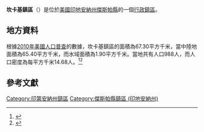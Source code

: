 {{noteTA
|G1=USState
|G2=地名
|G3=Unit
}}
{{Infobox settlement
|official_name            = 坎卡基鎮區
|native_name = Kankakee Township
|settlement_type          = [[行政鎮區|行政鎮區]]
|image_skyline            = 
|imagesize                = 
|image_map                = Map highlighting Kankakee Township, Jasper County, Indiana.svg
|mapsize                  = 250px
|pushpin_map  =USA Indiana
|pushpin_label = 坎卡基鎮區
|pushpin_label_position   = top
|pushpin_map_caption      = 坎卡基鎮區在印地安納州的位置
|subdivision_type         = [[世界政區索引|國家]]
|subdivision_type1        = [[美国州份|州份]]
|subdivision_type2        = [[印地安納州行政区划|縣]]
|subdivision_name         = [[美国|美国]]
|subdivision_name1        = [[印地安納州|印地安納州]]
|subdivision_name2        = [[傑斯帕縣_(印地安納州)|傑斯帕縣]]
|elevation_ft             = 663
|elevation_m              = 202
|timezone                 = [[北美东部時區|北美东部時區]]
|area_total_km2           = 67.30
|area_land_km2            = 65.40
|area_water_km2           = 1.90
|area_total_sq_mi         = 
|area_land_sq_mi          = 
|area_water_sq_mi         = 
|population_as_of         = [[2010年美國人口普查|2010]]
|population_footnotes     = 
|population_total         = 988
|population_density_km2   = auto
|population_density_sq_mi = auto
|utc_offset               = -5
|coordinates              = {{coord|41|12|18|N|86|59|52|W|type:city_region:US-AL_source:GNS-enwiki|display=inline,title}}
| coor_pinpoint           = 
| coordinates_footnotes   = 
|timezone_DST             = EDT
|utc_offset_DST           = -4
|postal_code_type         = [[美國郵區編號|郵區編號]]
|postal_code              = 
|area_code                = {{link-en|电话区号219|Area code 219|219}}
|blank_name = [[地名信息系统|GNIS ID]]
|blank_info = 453520
}}
'''坎卡基鎮區'''（{{lang-en|Kankakee Township}}）是位於[[美國|美國]][[印地安納州|印地安納州]][[傑斯帕縣_(印地安納州)|傑斯帕縣]]的一個[[行政鎮區|行政鎮區]]。

== 地方資料 ==
根據[[2010年美國人口普查|2010年美國人口普查]]的數據，坎卡基鎮區的面積為67.30平方千米，當中陸地面積為65.40平方千米，而水域面積為1.90平方千米。當地共有人口988人，而人口密度為每平方千米14.68人。<ref name="GR8">{{cite web|url=http://factfinder2.census.gov|publisher=[[美国人口调查局|美国人口调查局]]|accessdate=2011-05-14|title=American FactFinder|archive-date=2013-09-11|archive-url=https://web.archive.org/web/20130911234518/http://factfinder2.census.gov/|dead-url=no}}</ref><ref>{{cite web|url=https://www.citypopulation.de/en/usa/illinois/admin/|title=USA: Illinois (Counties and Townships) - City Population|accessdate=2020-07-27|archive-date=2020-04-22|archive-url=https://web.archive.org/web/20200422090607/https://www.citypopulation.de/en/usa/illinois/admin/|dead-url=no}}</ref>

== 參考文獻 ==
{{reflist}}

{{傑斯帕縣 (印地安納州)}}

{{DEFAULTSORT:Kankakee Township}}
[[Category:印第安納州鎮區|Category:印第安納州鎮區]]
[[Category:傑斯帕縣鎮區_(印地安納州)|Category:傑斯帕縣鎮區 (印地安納州)]]

{{Indiana-geo-stub}}